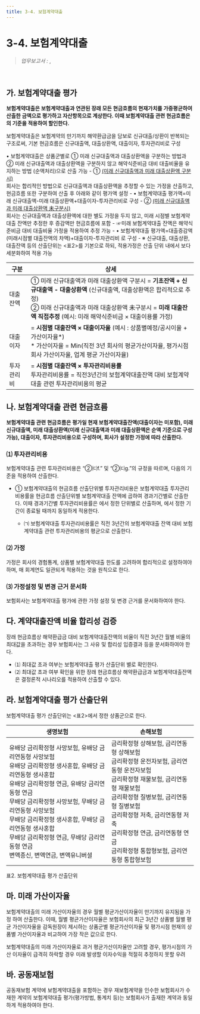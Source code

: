 ```yaml
---
title: 3-4. 보험계약대출
---
```

# 3-4. 보험계약대출

> _업무보고서 :_ <OverlayDemo id ="AI706"/>,  <OverlayDemo id ="AI707"/>
<br/>

## 가. 보험계약대출 평가 

**보험계약대출은 보험계약대출과 연관된 장래 모든 현금흐름의 현재가치를 가중평균하여 산출한 금액으로 평가하고 자산항목으로 계상한다. 이때 보험계약대출 관련 현금흐름은 <OverlayDemo id="250"/>의 기준을 적용하여 할인한다.**



<GCallout severity="info" title="보험계약대출 평가방법">

  보험계약대출은 보험계약의 만기까지 해약환급금을 담보로 신규대출/상환이 반복되는 구조로써, 기본 현금흐름은 신규대출액, 대출상환액, 대출이자, 투자관리비로 구성
    
  • 보험계약대출은 상품군별로 ① 미래 신규대출액과 대출상환액을 구분하는 방법과 ② 미래 신규대출액과 대출상환액을 구분하지 않고 해약식준비금 대비 대출비율을 유지하는 방법 (순액처리)으로 산출 가능
    - ① <u>(미래 신규대출액과 미래 대출상환액 구분시)</u>\
      회사는 합리적인 방법으로 신규대출액과 대출상환액을 추정할 수 있는 가정을 산출하고, 현금흐름 또한 구분하여 산출 후 아래와 같이 평가액 설정
      - • 보험계약대출 평가액=미래 신규대출액-미래 대출상환액+대출이자-투자관리비로 구성
    - ② <u>(미래 신규대출액과 미래 대출상환액 未구분시)</u>\
      회사는 신규대출액과 대출상환액에 대한 별도 가정을 두지 않고, 미래 시점별 보험계약대출 잔액만 추정한 후 증감액만 현금흐름에 포함
      - ☞미래 보험계약대출 잔액은 해약식준비금 대비 대출비율 가정을 적용하여 추정 가능
      - • 보험계약대출 평가액=대출증감액(미래시점별 대출잔액의 차액)+대출이자-투자관리비 로 구성
    - ※ 신규대출, 대출상환, 대출잔액 등의 산출단위는 \<표2>를 기본으로 하되, 적용가정은 산출 단위 내에서 보다 세분화하여 적용 가능

|구분|상세|
|--|--|
|대출잔액|① 미래 신규대출액과 미래 대출상환액 구분시 = **기초잔액 + 신규대출액 - 대출상환액** (신규대출액, 대출상환액은 합리적으로 추정) <br/>② 미래 신규대출액과 미래 대출상환액 未구분시 = **미래 대출잔액 직접추정** (예시: 미래 해약식준비금 × 대출이용률 가정)|
|대출이자| = **시점별 대출잔액 × 대출이자율** (예시 : 상품별예정/공시이율 + 가산이자율*) <br/> * 가산이자율 = Min(직전 3년 회사의 평균가산이자율, 평가시점 회사 가산이자율, 업계 평균 가산이자율)|
|투자관리비| = **시점별 대출잔액 × 투자관리비용률** <br/> 투자관리비용률 = 직전3년간의 보험계약대출잔액 대비 보험계약대출 관련 투자관리비용의 평균|

</GCallout>

## 나. 보험계약대출 관련 현금흐름 

**보험계약대출 관련 현금흐름은 평가일 현재 보험계약대출잔액(대출이자는 미포함), 미래 신규대출액, 미래 대출상환액(미래 신규대출액과 미래 대출상환액은 순액 기준으로 구성 가능), 대출이자, 투자관리비용으로 구성하며, 회사가 설정한 가정에 따라 산출한다.**

### ⑴ 투자관리비용
보험계약대출 관련 투자관리비용은 <OverlayDemo id="232_나5"/>“②㈂f.” 및 “②㈂g.”의 규정을 따르며, 다음의 기준을 적용하여 산출한다.
- ① 보험계약대출의 현금흐름 산출단위별 투자관리비용은 보험계약대출 투자관리비용률을 현금흐름 산출단위별 보험계약대출 잔액에 곱하여 경과기간별로 산출한다. 이때 경과기간별 투자관리비용률은 <OverlayDemo id="232_나1"/>에서 정한 단위별로 산출하며, <OverlayDemo id="232_나4"/>에서 정한 기간이 종료될 때까지 동일하게 적용한다.
  - ㈀ 보험계약대출 투자관리비용률은 직전 3년간의 보험계약대출 잔액 대비 보험계약대출 관련 투자관리비용의 평균으로 산출한다.

### ⑵ 가정
가정은 회사의 경험통계, 상품별 보험계약대출 한도를 고려하여 합리적으로 설정하여야 하며, 매 회계연도 일관되게 적용하는 것을 원칙으로 한다.


### ⑶ 가정설정 및 변경 근거 문서화
보험회사는 보험계약대출 평가에 관한 가정 설정 및 변경 근거를 문서화하여야 한다.

## 다. 계약대출잔액 비율 합리성 검증 

장래 현금흐름상 해약환급금 대비 보험계약대출잔액의 비율이 직전 3년간 월별 비율의 최대값을 초과하는 경우 보험회사는 그 사유 및 합리성 입증결과 등을 문서화하여야 한다.
- ⑴ 최대값 초과 여부는 보험계약대출 평가 산출단위 별로 확인한다.
- ⑵ 최대값 초과 여부 확인을 위한 장래 현금흐름상 해약환급금과 보험계약대출잔액은 결정론적 시나리오를 적용하여 산출할 수 있다.

## 라. 보험계약대출 평가 산출단위 

보험계약대출 평가 산출단위는 \<표2>에서 정한 상품군으로 한다.

|생명보험|손해보험|
|--|--|
|유배당 금리확정형 사망보험, 유배당 금리연동형 사망보험<br/>유배당 금리확정형 생사혼합, 유배당 금리연동형 생사혼합<br/>유배당 금리확정형 연금, 유배당 금리연동형 연금<br/>무배당 금리확정형 사망보험, 무배당 금리연동형 사망보험<br/>무배당 금리확정형 생사혼합, 무배당 금리연동형 생사혼합<br/>무배당 금리확정형 연금, 무배당 금리연동형 연금<br/>변액종신, 변액연금, 변액유니버셜|금리확정형 상해보험, 금리연동형 상해보험<br/>금리확정형 운전자보험, 금리연동형 운전자보험<br/>금리확정형 재물보험, 금리연동형 재물보험<br/>금리확정형 질병보험, 금리연동형 질병보험<br/>금리확정형 저축, 금리연동형 저축<br/>금리확정형 연금, 금리연동형 연금<br/>금리확정형 통합형보험, 금리연동형 통합형보험|

<GCaption>표2. 보험계약대출 평가 산출단위</GCaption>

## 마. 미래 가산이자율 

보험계약대출의 미래 가산이자율의 경우 월별 평균가산이자율이 만기까지 유지됨을 가정 하여 산출한다. 이때, 월별 평균가산이자율은 보험회사의 최근 3년간 상품별 월별 평균 가산이자율을 감독원장이 제시하는 상품군별 평균가산이자율 및 평가시점 현재의 상품별 가산이자율과 비교하여 가장 작은 값으로 한다.

<Accordion multiple activeIndex={[]}>
<AccordionTab header="보험계약대출의 미래 가산이자율 계산 시 평가시점 현재의 상품별 가산이자율을 비교하는 이유">
    보험계약대출의 미래 가산이자율로 과거 평균가산이자율만 고려할 경우, 평가시점의 가산 이자율이 급격히 하락할 경우 미래 발생할 이자수익을 적절히 추정하지 못할 우려
</AccordionTab>
</Accordion>

## 바. 공동재보험 

공동재보험 계약에 보험계약대출을 포함하는 경우 재보험계약을 인수한 보험회사가 수재한 계약의 보험계약대출 평가(평가방법, 통계치 등)는 보험회사가 출재한 계약과 동일하게 적용하여야 한다.
